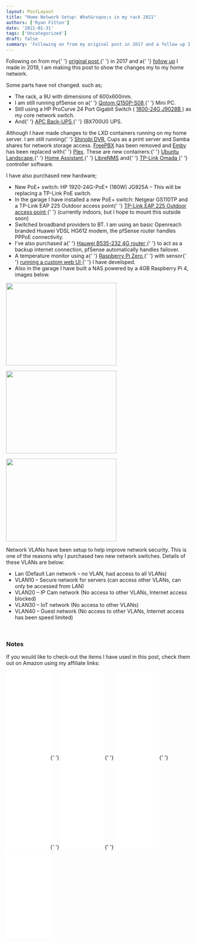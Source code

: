 ```yaml
---
layout: PostLayout
title: "Home Network Setup: What&rsquo;s in my rack 2021"
authors: ['Ryan Fitton']
date: '2021-01-31'
tags: ['Uncategorized']
draft: false
summary: 'Following on from my original post in 2017 and a follow up I made in 2019, I am making this post to show the changes my to my home network. Some parts have not changed. such as; The rack, a 9U with dimensions of 600x600mm. I am still running pfSense on a Qotom Q150P-S08 Mini [&amp;hellip;]'
---
```


<p>
  Following on from my{' '}
  <a href="https://ryanfitton.co.uk/blog/how-i-installed-cat6-ethernet-in-my-home/">
    original post
  </a>{' '}
  in 2017 and a{' '}
  <a href="https://ryanfitton.co.uk/blog/home-network-setup-whats-in-my-rack-2019/">follow up</a> I
  made in 2019, I am making this post to show the changes my to my home network.
</p>
<p>Some parts have not changed. such as;</p>
<ul>
  <li>The rack, a 9U with dimensions of 600x600mm.</li>
  <li>
    I am still running pfSense on a{' '}
    <a href="https://www.aliexpress.com/item/32863982193.html?spm=a2g0s.9042311.0.0.27424c4dp3dCSF">
      Qotom Q150P-S08
    </a>{' '}
    Mini PC.
  </li>
  <li>
    Still using a HP ProCurve 24 Port Gigabit Switch (
    <a href="https://h10057.www1.hp.com/ecomcat/hpcatalog/specs/provisioner/05/J9028B.htm">
      1800-24G J9028B
    </a>
    ) as my core network switch.
  </li>
  <li>
    And{' '}
    <a href="https://www.amazon.co.uk/APC-Back-UPS-BX-Uninterruptible-Shutdown/dp/B00T7BYV6W/ref=as_li_ss_tl?keywords=apc+700&amp;qid=1559998754&amp;s=computers&amp;sr=1-4&amp;linkCode=ll1&amp;tag=ryanfittoncou-21&amp;linkId=4b82a7af15071bab059cfbeeb8f3d427&amp;language=en_GB">
      APC Back-UPS
    </a>{' '}
    (BX700UI) UPS.
  </li>
</ul>
<p>
  Although I have made changes to the LXD containers running on my home server. I am still running{' '}
  <a href="https://gitlab.com/Shinobi-Systems/Shinobi">Shinobi DVR</a>, Cups as a print server and
  Samba shares for network storage access. <a href="https://www.freepbx.org/">FreePBX</a> has been
  removed and <a href="https://emby.media/">Emby</a> has been replaced with{' '}
  <a href="https://www.plex.tv/en-gb/">Plex</a>. These are new containers:{' '}
  <a href="https://landscape.canonical.com/set-up-on-prem">Ubuntu Landscape</a>,{' '}
  <a href="https://www.home-assistant.io/">Home Assistant</a>,{' '}
  <a href="https://www.librenms.org/">LibreNMS</a> and{' '}
  <a href="https://ryanfitton.co.uk/blog/installing-tp-link-omada-controller-on-ubuntu/">
    TP-Link Omada
  </a>{' '}
  controller software.
</p>
<p>I have also purchased new hardware;</p>
<ul>
  <li>
    New PoE+ switch: HP 1920-24G-PoE+ (180W) JG925A &#8211; This will be replacing a TP-Link PoE
    switch.
  </li>
  <li>
    In the garage I have installed a new PoE+ switch: Netgear GS110TP and a TP-Link EAP 225 Outdoor
    access point{' '}
    <a
      href="https://www.amazon.co.uk/TP-Link-MU-MIMO-Wireless-Gigabit-Outdoor/dp/B07C217N5V?&amp;linkCode=ll1&amp;tag=ryanfittoncou-21&amp;linkId=2c37be153584a9d114851b91f523b414&amp;language=en_GB&amp;ref_=as_li_ss_tl"
      target="_blank"
      rel="noopener"
    >
      TP-Link EAP 225 Outdoor access point
    </a>{' '}
    (currently indoors, but I hope to mount this outside soon)
  </li>
  <li>
    Switched broadband providers to BT. I am using an basic Openreach branded Huawei VDSL HG612
    modem, the pfSense router handles PPPoE connectivity.
  </li>
  <li>
    I&#8217;ve also purchased a{' '}
    <a href="https://www.amazon.co.uk/gp/product/B07ZFSX8LB?ie=UTF8&amp;psc=1&amp;linkCode=ll1&amp;tag=ryanfittoncou-21&amp;linkId=4e46eb6fe19caf5e242adbfe0685cc59&amp;language=en_GB&amp;ref_=as_li_ss_tl">
      Hauwei B535-232 4G router
    </a>{' '}
    to act as a backup internet connection, pfSense automatically handles failover.
  </li>
  <li>
    A temperature monitor using a{' '}
    <a href="https://www.amazon.co.uk/Raspberry-Pi-Zero-WH/dp/B07BHMRTTY/ref=as_li_ss_tl?dchild=1&amp;keywords=raspberry+pi+zero&amp;qid=1609874665&amp;s=computers&amp;sr=1-6&amp;linkCode=ll1&amp;tag=ryanfittoncou-21&amp;linkId=a7fe57b67a193551368f70f074281266&amp;language=en_GB">
      Raspberry Pi Zero
    </a>{' '}
    with sensor{' '}
    <a href="https://ryanfitton.co.uk/blog/building-a-raspberry-pi-zero-temperature-monitor-with-web-interface/">
      running a custom web UI
    </a>{' '}
    I have developed.
  </li>
  <li>Also in the garage I have built a NAS powered by a 4GB Raspberry Pi 4, images below.</li>
</ul>
<p>
  <a href="/static/img/blog/2021/01/foto_no_exif-2.jpg">
    <img
      loading="lazy"
      src="/static/img/blog/2021/01/foto_no_exif-2-300x225.jpg"
      alt=""
      width="300"
      height="225"
      srcset="/static/img/blog/2021/01/foto_no_exif-2-300x225.jpg 300w, /static/img/blog/2021/01/foto_no_exif-2-1024x768.jpg 1024w, /static/img/blog/2021/01/foto_no_exif-2-768x576.jpg 768w, /static/img/blog/2021/01/foto_no_exif-2-1536x1152.jpg 1536w, /static/img/blog/2021/01/foto_no_exif-2.jpg 1920w"
      sizes="(max-width: 300px) 100vw, 300px"
    />
  </a>
</p>
<p>
  <a href="/static/img/blog/2021/01/foto_no_exif-1.jpg">
    <img
      loading="lazy"
      src="/static/img/blog/2021/01/foto_no_exif-1-300x225.jpg"
      alt=""
      width="300"
      height="225"
      srcset="/static/img/blog/2021/01/foto_no_exif-1-300x225.jpg 300w, /static/img/blog/2021/01/foto_no_exif-1-768x576.jpg 768w, /static/img/blog/2021/01/foto_no_exif-1.jpg 800w"
      sizes="(max-width: 300px) 100vw, 300px"
    />
  </a>
</p>
<p>
  <a href="/static/img/blog/2021/01/foto_no_exif.jpg">
    <img
      loading="lazy"
      src="/static/img/blog/2021/01/foto_no_exif-300x225.jpg"
      alt=""
      width="300"
      height="225"
      srcset="/static/img/blog/2021/01/foto_no_exif-300x225.jpg 300w, /static/img/blog/2021/01/foto_no_exif-768x576.jpg 768w, /static/img/blog/2021/01/foto_no_exif.jpg 800w"
      sizes="(max-width: 300px) 100vw, 300px"
    />
  </a>
</p>
<p>
  Network VLANs have been setup to help improve network security. This is one of the reasons why I
  purchased two new network switches. Details of these VLANs are below:
</p>
<ul>
  <li>Lan (Default Lan network &#8211; no VLAN, had access to all VLANs)</li>
  <li>
    VLAN10 &#8211; Secure network for servers (can access other VLANs, can only be accessed from
    LAN)
  </li>
  <li>VLAN20 &#8211; IP Cam network (No access to other VLANs, Internet access blocked)</li>
  <li>VLAN30 &#8211; IoT network (No access to other VLANs)</li>
  <li>
    VLAN40 &#8211; Guest network (No access to other VLANs, Internet access has been speed limited)
  </li>
</ul>
<p>&nbsp;</p>
<h3>Notes</h3>
<p>
  If you would like to check-out the items I have used in this post, check them out on Amazon using
  my affiliate links:
</p>
<p>
  <iframe
    style="width: 120px; height: 240px;"
    src="//ws-eu.amazon-adsystem.com/widgets/q?ServiceVersion=20070822&amp;OneJS=1&amp;Operation=GetAdHtml&amp;MarketPlace=GB&amp;source=ss&amp;ref=as_ss_li_til&amp;ad_type=product_link&amp;tracking_id=ryanfittoncou-21&amp;language=en_GB&amp;marketplace=amazon&amp;region=GB&amp;placement=B00OE4675K&amp;asins=B00OE4675K&amp;linkId=dd691d89b5ab94c53e9a6a6a5e070191&amp;show_border=true&amp;link_opens_in_new_window=true"
    frameborder="0"
    marginwidth="0"
    marginheight="0"
    scrolling="no"
  ></iframe>{' '}
  <iframe
    style="width: 120px; height: 240px;"
    src="//ws-eu.amazon-adsystem.com/widgets/q?ServiceVersion=20070822&amp;OneJS=1&amp;Operation=GetAdHtml&amp;MarketPlace=GB&amp;source=ss&amp;ref=as_ss_li_til&amp;ad_type=product_link&amp;tracking_id=ryanfittoncou-21&amp;language=en_GB&amp;marketplace=amazon&amp;region=GB&amp;placement=B07ZZMH17D&amp;asins=B07ZZMH17D&amp;linkId=a4d9b4590466fec2352a4b942c3fca84&amp;show_border=true&amp;link_opens_in_new_window=true"
    frameborder="0"
    marginwidth="0"
    marginheight="0"
    scrolling="no"
  ></iframe>{' '}
  <iframe
    style="width: 120px; height: 240px;"
    src="//ws-eu.amazon-adsystem.com/widgets/q?ServiceVersion=20070822&amp;OneJS=1&amp;Operation=GetAdHtml&amp;MarketPlace=GB&amp;source=ss&amp;ref=as_ss_li_til&amp;ad_type=product_link&amp;tracking_id=ryanfittoncou-21&amp;language=en_GB&amp;marketplace=amazon&amp;region=GB&amp;placement=B00UWBXXTC&amp;asins=B00UWBXXTC&amp;linkId=b1443b94e368215996422bffad5c04ee&amp;show_border=true&amp;link_opens_in_new_window=true"
    frameborder="0"
    marginwidth="0"
    marginheight="0"
    scrolling="no"
  ></iframe>{' '}
  <iframe
    style="width: 120px; height: 240px;"
    src="//ws-eu.amazon-adsystem.com/widgets/q?ServiceVersion=20070822&amp;OneJS=1&amp;Operation=GetAdHtml&amp;MarketPlace=GB&amp;source=ss&amp;ref=as_ss_li_til&amp;ad_type=product_link&amp;tracking_id=ryanfittoncou-21&amp;language=en_GB&amp;marketplace=amazon&amp;region=GB&amp;placement=B07BHMRTTY&amp;asins=B07BHMRTTY&amp;linkId=f20f00726cd14f7e99dcf54f0ec97724&amp;show_border=false&amp;link_opens_in_new_window=true"
    frameborder="0"
    marginwidth="0"
    marginheight="0"
    scrolling="no"
  ></iframe>{' '}
  <iframe
    style="width: 120px; height: 240px;"
    src="//ws-eu.amazon-adsystem.com/widgets/q?ServiceVersion=20070822&amp;OneJS=1&amp;Operation=GetAdHtml&amp;MarketPlace=GB&amp;source=ss&amp;ref=as_ss_li_til&amp;ad_type=product_link&amp;tracking_id=ryanfittoncou-21&amp;language=en_GB&amp;marketplace=amazon&amp;region=GB&amp;placement=B07L83FFV8&amp;asins=B07L83FFV8&amp;linkId=778ac097a70b59344579e14f6fd25b99&amp;show_border=true&amp;link_opens_in_new_window=true"
    frameborder="0"
    marginwidth="0"
    marginheight="0"
    scrolling="no"
  ></iframe>{' '}
  <iframe
    style="width: 120px; height: 240px;"
    src="//ws-eu.amazon-adsystem.com/widgets/q?ServiceVersion=20070822&amp;OneJS=1&amp;Operation=GetAdHtml&amp;MarketPlace=GB&amp;source=ss&amp;ref=as_ss_li_til&amp;ad_type=product_link&amp;tracking_id=ryanfittoncou-21&amp;language=en_GB&amp;marketplace=amazon&amp;region=GB&amp;placement=B07WKKS471&amp;asins=B07WKKS471&amp;linkId=70153c5b29b24fa6581bec584cb07df4&amp;show_border=true&amp;link_opens_in_new_window=true"
    frameborder="0"
    marginwidth="0"
    marginheight="0"
    scrolling="no"
  ></iframe>
  <iframe
    style="width: 120px; height: 240px;"
    src="//ws-eu.amazon-adsystem.com/widgets/q?ServiceVersion=20070822&amp;OneJS=1&amp;Operation=GetAdHtml&amp;MarketPlace=GB&amp;source=ss&amp;ref=as_ss_li_til&amp;ad_type=product_link&amp;tracking_id=ryanfittoncou-21&amp;language=en_GB&amp;marketplace=amazon&amp;region=GB&amp;placement=B07ZFSX8LB&amp;asins=B07ZFSX8LB&amp;linkId=48cdb887faa8a7862a91506d664a465b&amp;show_border=true&amp;link_opens_in_new_window=true"
    frameborder="0"
    marginwidth="0"
    marginheight="0"
    scrolling="no"
  ></iframe>
</p>
